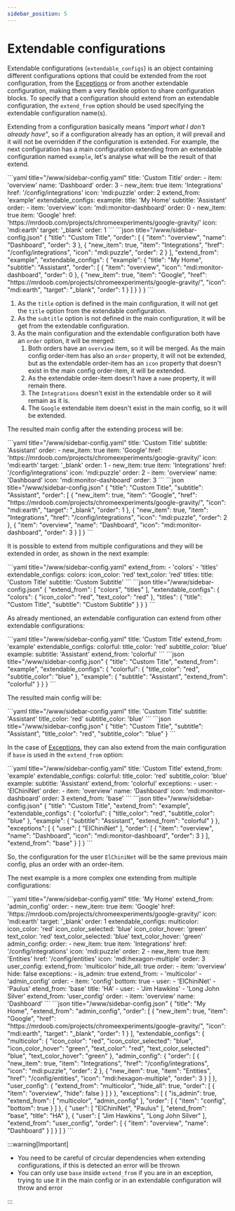 ```yaml
---
sidebar_position: 5
---
```



# Extendable configurations

Extendable configurations (`extendable_configs`) is an object containing different configurations options that could be extended from the root configuration, from the [Exceptions](../configuration/exceptions) or from another extendable configuration, making them a very flexible option to share configuration blocks. To specify that a configuration should extend from an extendable configuration, the `extend_from` option should be used specifying the extendable configuration name(s).

Extending from a configuration basically means _"import what I don't already have"_, so if a configuration already has an option, it will prevail and it will not be overridden if the configuration is extended. For example, the next configuration has a main configuration extending from an extendable configuration named `example`, let's analyse what will be the result of that extend.

<Tabs groupId="config">
  <TabItem value="yaml" label="YAML" default>
    ```yaml title="<config directory>/www/sidebar-config.yaml"
    title: 'Custom Title'
    order:
      - item: 'overview'
        name: 'Dashboard'
        order: 3
      - new_item: true
        item: 'Integrations'
        href: '/config/integrations'
        icon: 'mdi:puzzle'
        order: 2
    extend_from: 'example'
    extendable_configs:
      example:
        title: 'My Home'
        subtitle: 'Assistant'
        order:
          - item: 'overview'
            icon: 'mdi:monitor-dashboard'
            order: 0
          - new_item: true
            item: 'Google'
            href: 'https://mrdoob.com/projects/chromeexperiments/google-gravity/'
            icon: 'mdi:earth'
            target: '_blank'
            order: 1
    ```
  </TabItem>
  <TabItem value="json" label="JSON">
    ```json title="<config directory>/www/sidebar-config.json"
    {
      "title": "Custom Title",
      "order": [
        {
          "item": "overview",
          "name": "Dashboard",
          "order": 3
        },
        {
          "new_item": true,
          "item": "Integrations",
          "href": "/config/integrations",
          "icon": "mdi:puzzle",
          "order": 2
        }
      ],
      "extend_from": "example",
      "extendable_configs": {
        "example": {
          "title": "My Home",
          "subtitle": "Assistant",
          "order": [
            {
              "item": "overview",
              "icon": "mdi:monitor-dashboard",
              "order": 0
            },
            {
              "new_item": true,
              "item": "Google",
              "href": "https://mrdoob.com/projects/chromeexperiments/google-gravity/",
              "icon": "mdi:earth",
              "target": "_blank",
              "order": 1
            }
          ]
        }
      }
    }
    ```
  </TabItem>
</Tabs>

1. As the `title` option is defined in the main configuration, it will not get the `title` option from the extendable configuration.
2. As the `subtitle` option is not defined in the main configuration, it will be get from the extendable configuration.
3. As the main configuration and the extendable configuration both have an `order` option, it will be merged:
    1. Both orders have an `overview` item, so it will be merged. As the main config order-item has also an `order` property, it will not be extended, but as the extendable order-item has an `icon` property that doesn't exist in the main config order-item, it will be extended.
    2. As the extendable order-item doesn't have a `name` property, it will remain there.
    3. The `Integrations` doesn't exist in the extendable order so it will remain as it is.
    4. The `Google` extendable item doesn't exist in the main config, so it will be extended.

The resulted main config after the extending process will be:

<Tabs groupId="config">
  <TabItem value="yaml" label="YAML" default>
    ```yaml title="<config directory>/www/sidebar-config.yaml"
    title: 'Custom Title'
    subtitle: 'Assistant'
    order:
      - new_item: true
        item: 'Google'
        href: 'https://mrdoob.com/projects/chromeexperiments/google-gravity/'
        icon: 'mdi:earth'
        target: '_blank'
        order: 1
      - new_item: true
        item: 'Integrations'
        href: '/config/integrations'
        icon: 'mdi:puzzle'
        order: 2
      - item: 'overview'
        name: 'Dashboard'
        icon: 'mdi:monitor-dashboard'
        order: 3
    ```
  </TabItem>
  <TabItem value="json" label="JSON">
    ```json title="<config directory>/www/sidebar-config.json"
    {
      "title": "Custom Title",
      "subtitle": "Assistant",
      "order": [
        {
          "new_item": true,
          "item": "Google",
          "href": "https://mrdoob.com/projects/chromeexperiments/google-gravity/",
          "icon": "mdi:earth",
          "target": "_blank",
          "order": 1
        },
        {
          "new_item": true,
          "item": "Integrations",
          "href": "/config/integrations",
          "icon": "mdi:puzzle",
          "order": 2
        },
        {
          "item": "overview",
          "name": "Dashboard",
          "icon": "mdi:monitor-dashboard",
          "order": 3
        }
      ]
    }
    ```
  </TabItem>
</Tabs>

It is possible to extend from multiple configurations and they will be extended in order, as shown in the next example:

<Tabs groupId="config">
  <TabItem value="yaml" label="YAML" default>
    ```yaml title="<config directory>/www/sidebar-config.yaml"
    extend_from:
      - 'colors'
      - 'titles'
    extendable_configs:
      colors:
        icon_color: 'red'
        text_color: 'red'
      titles:
        title: 'Custom Title'
        subtitle: 'Custom Subtitle'
    ```
  </TabItem>
  <TabItem value="json" label="JSON">
    ```json title="<config directory>/www/sidebar-config.json"
    {
      "extend_from": [
        "colors",
        "titles"
      ],
      "extendable_configs": {
        "colors": {
          "icon_color": "red",
          "text_color": "red"
        },
        "titles": {
          "title": "Custom Title",
          "subtitle": "Custom Subtitle"
        }
      }
    }
    ```
  </TabItem>
</Tabs>

As already mentioned, an extendable configuration can extend from other extendable configurations:

<Tabs groupId="config">
  <TabItem value="yaml" label="YAML" default>
    ```yaml title="<config directory>/www/sidebar-config.yaml"
    title: 'Custom Title'
    extend_from: 'example'
    extendable_configs:
      colorful:
        title_color: 'red'
        subtitle_color: 'blue'
      example:
        subtitle: 'Assistant'
        extend_from: 'colorful'
    ```
  </TabItem>
  <TabItem value="json" label="JSON">
    ```json title="<config directory>/www/sidebar-config.json"
    {
      "title": "Custom Title",
      "extend_from": "example",
      "extendable_configs": {
        "colorful": {
          "title_color": "red",
          "subtitle_color": "blue"
        },
        "example": {
          "subtitle": "Assistant",
          "extend_from": "colorful"
        }
      }
    }
    ```
  </TabItem>
</Tabs>

The resulted main config will be:

<Tabs groupId="config">
  <TabItem value="yaml" label="YAML" default>
    ```yaml title="<config directory>/www/sidebar-config.yaml"
    title: 'Custom Title'
    subtitle: 'Assistant'
    title_color: 'red'
    subtitle_color: 'blue'
    ```
  </TabItem>
  <TabItem value="json" label="JSON">
    ```json title="<config directory>/www/sidebar-config.json"
    {
      "title": "Custom Title",
      "subtitle": "Assistant",
      "title_color": "red",
      "subtitle_color": "blue"
    }
    ```
  </TabItem>
</Tabs>

In the case of [Exceptions](../configuration/exceptions), they can also extend from the main configuration if `base` is used in the `extend_from` option:

<Tabs groupId="config">
  <TabItem value="yaml" label="YAML" default>
    ```yaml title="<config directory>/www/sidebar-config.yaml"
    title: 'Custom Title'
    extend_from: 'example'
    extendable_configs:
      colorful:
        title_color: 'red'
        subtitle_color: 'blue'
      example:
        subtitle: 'Assistant'
        extend_from: 'colorful'
    exceptions:
      - user:
        - 'ElChiniNet'
        order:
          - item: 'overview'
            name: 'Dashboard'
            icon: 'mdi:monitor-dashboard'
            order: 3
        extend_from: 'base'
    ```
  </TabItem>
  <TabItem value="json" label="JSON">
    ```json title="<config directory>/www/sidebar-config.json"
    {
      "title": "Custom Title",
      "extend_from": "example",
      "extendable_configs": {
        "colorful": {
          "title_color": "red",
          "subtitle_color": "blue"
        },
        "example": {
          "subtitle": "Assistant",
          "extend_from": "colorful"
        }
      },
      "exceptions": [
        {
          "user": [
            "ElChiniNet"
          ],
          "order": [
            {
              "item": "overview",
              "name": "Dashboard",
              "icon": "mdi:monitor-dashboard",
              "order": 3
            }
          ],
          "extend_from": "base"
        }
      ]
    }
    ```
  </TabItem>
</Tabs>

So, the configuration for the user `ElChiniNet` will be the same previous main config, plus an order with an order-item.

The next example is a more complex one extending from multiple configurations:

<Tabs groupId="config">
  <TabItem value="yaml" label="YAML" default>
    ```yaml title="<config directory>/www/sidebar-config.yaml"
    title: 'My Home'
    extend_from: 'admin_config'
    order:
      - new_item: true
        item: 'Google'
        href: 'https://mrdoob.com/projects/chromeexperiments/google-gravity/'
        icon: 'mdi:earth'
        target: '_blank'
        order: 1
    extendable_configs:
      multicolor:
        icon_color: 'red'
        icon_color_selected: 'blue'
        icon_color_hover: 'green'
        text_color: 'red'
        text_color_selected: 'blue'
        text_color_hover: 'green'
      admin_config:
        order:
          - new_item: true
            item: 'Integrations'
            href: '/config/integrations'
            icon: 'mdi:puzzle'
            order: 2
          - new_item: true
            item: 'Entities'
            href: '/config/entities'
            icon: 'mdi:hexagon-multiple'
            order: 3
      user_config:
        extend_from: 'multicolor'
        hide_all: true
        order:
          - item: 'overview'
            hide: false
    exceptions:
      - is_admin: true
        extend_from:
          - 'multicolor'
          - 'admin_config'
        order:
          - item: 'config'
            bottom: true
      - user:
        - 'ElChiniNet'
        - 'Paulus'
        etend_from: 'base'
        title: 'HA'
      - user:
        - 'Jim Hawkins'
        - 'Long John Silver'
        extend_from: 'user_config'
        order:
          - item: 'overview'
            name: 'Dashboard'
    ```
  </TabItem>
  <TabItem value="json" label="JSON">
    ```json title="<config directory>/www/sidebar-config.json"
    {
      "title": "My Home",
      "extend_from": "admin_config",
      "order": [
        {
          "new_item": true,
          "item": "Google",
          "href": "https://mrdoob.com/projects/chromeexperiments/google-gravity/",
          "icon": "mdi:earth",
          "target": "_blank",
          "order": 1
        }
      ],
      "extendable_configs": {
        "multicolor": {
          "icon_color": "red",
          "icon_color_selected": "blue",
          "icon_color_hover": "green",
          "text_color": "red",
          "text_color_selected": "blue",
          "text_color_hover": "green"
        },
        "admin_config": {
          "order": [
            {
              "new_item": true,
              "item": "Integrations",
              "href": "/config/integrations",
              "icon": "mdi:puzzle",
              "order": 2
            },
            {
              "new_item": true,
              "item": "Entities",
              "href": "/config/entities",
              "icon": "mdi:hexagon-multiple",
              "order": 3
            }
          ]
        },
        "user_config": {
          "extend_from": "multicolor",
          "hide_all": true,
          "order": [
            {
              "item": "overview",
              "hide": false
            }
          ]
        }
      },
      "exceptions": [
        {
          "is_admin": true,
          "extend_from": [
            "multicolor",
            "admin_config"
          ],
          "order": [
            {
              "item": "config",
              "bottom": true
            }
          ]
        },
        {
          "user": [
            "ElChiniNet",
            "Paulus"
          ],
          "etend_from": "base",
          "title": "HA"
        },
        {
          "user": [
            "Jim Hawkins",
            "Long John Silver"
          ],
          "extend_from": "user_config",
          "order": [
            {
              "item": "overview",
              "name": "Dashboard"
            }
          ]
        }
      ]
    }
    ```
  </TabItem>
</Tabs>

:::warning[Important]

* You need to be careful of circular dependencies when extending configurations, if this is detected an error will be thrown
* You can only use `base` inside `extend_from` if you are in an exception, trying to use it in the main config or in an extendable configuration will throw and error

:::
